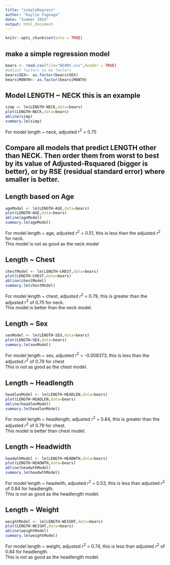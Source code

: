 ```yaml
---
title: "simpleRegress"
author: "Kaylie Fagoaga"
date: "Summer 2024"
output: html_document
---
```


```r
knitr::opts_chunk$set(echo = TRUE)
```

## make a simple regression model

```r
bears <- read.csv(file="BEARS.csv",header = TRUE)
#adjust factors to be factors
bears$SEX<- as.factor(bears$SEX)
bears$MONTH<- as.factor(bears$MONTH)
```

## Model LENGTH ~ NECK  this is an example  

```r
simp <- lm(LENGTH~NECK,data=bears)
plot(LENGTH~NECK,data=bears)
abline(simp)
summary.lm(simp)
```

For model length ~ neck, adjusted $r^2$ = 0.75

## Compare all models that predict LENGTH other than NECK. Then order them from worst to best by its value of Adjusted-Rsquared (bigger is better), or by RSE (residual standard error) where smaller is better. 

## Length based on Age 
```r
ageModel <- lm(LENGTH~AGE,data=bears)
plot(LENGTH~AGE,data=bears)
abline(ageModel)
summary.lm(ageModel)
```

For model length ~ age, adjusted $r^2$ = 0.51, this is less than the adjusted $r^2$ for neck.       
This model is not as good as the neck model

## Length ~ Chest  
```r
chestModel <- lm(LENGTH~CHEST,data=bears)
plot(LENGTH~CHEST,data=bears)
abline(chestModel)
summary.lm(chestModel)
```

For model length ~ chest, adjusted $r^2$ = 0.79, this is greater than the adjusted $r^2$ of 0.75 for neck.    
This model is better than the neck model. 

## Length ~ Sex
```r
sexModel <- lm(LENGTH~SEX,data=bears)
plot(LENGTH~SEX,data=bears)
summary.lm(sexModel)
```

For model length ~ sex, adjusted $r^2$ = -0.008373, this is less than the adjusted $r^2$ of 0.79 for chest   
This is not as good as the chest model.  

## Length ~ Headlength
```r
headlenModel <- lm(LENGTH~HEADLEN,data=bears)
plot(LENGTH~HEADLEN,data=bears)
abline(headlenModel)
summary.lm(headlenModel)
```

For model length ~ headlength, adjusted $r^2$ = 0.84, this is greater than the adjusted $r^2$ of 0.79 for chest.       
This model is better than chest model.   

## Length ~ Headwidth
```r
headwthModel <- lm(LENGTH~HEADWTH,data=bears)
plot(LENGTH~HEADWTH,data=bears)
abline(headwthModel)
summary.lm(headwthModel)
```

For model length ~ headwith, adjusted $r^2$ = 0.53, this is less than adjusted $r^2$ of 0.84 for headlength.        
This is not as good as the headlength model.   

## Length ~ Weight
```r
weightModel <- lm(LENGTH~WEIGHT,data=bears)
plot(LENGTH~WEIGHT,data=bears)
abline(weightModel)
summary.lm(weightModel)
```

For model length ~ weight, adjusted $r^2$ = 0.74, this is less than adjusted $r^2$ of 0.84 for headlength.        
This is not as good as the headlength model. 







